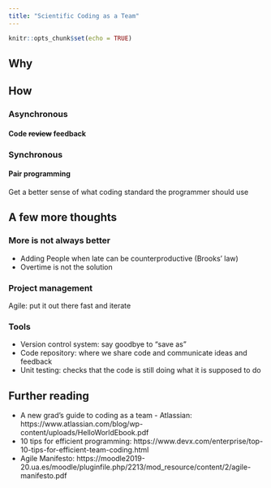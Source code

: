 ```yaml
---
title: "Scientific Coding as a Team"
---
```


```r
knitr::opts_chunk$set(echo = TRUE)
```


## Why

## How

### Asynchronous

#### Code ~~review~~ feedback

### Synchronous

#### Pair programming
Get a better sense of what coding standard the programmer should use

## A few more thoughts

### More is not always better
- Adding People when late can be counterproductive (Brooks’ law)
- Overtime is not the solution

### Project management

Agile: put it out there fast and iterate 

### Tools

- Version control system: say goodbye to “save as”
- Code repository: where we share code and communicate ideas and feedback
- Unit testing: checks that the code is still doing what it is supposed to do



## Further reading

- A new grad's guide to coding as a team - Atlassian:
https://www.atlassian.com/blog/wp-content/uploads/HelloWorldEbook.pdf 
- 10 tips for efficient programming: 
https://www.devx.com/enterprise/top-10-tips-for-efficient-team-coding.html 
- Agile Manifesto: 
https://moodle2019-20.ua.es/moodle/pluginfile.php/2213/mod_resource/content/2/agile-manifesto.pdf 
